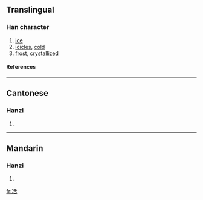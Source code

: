 ==Translingual==
===Han character===
{{Han char|rn=15|rad=冫|as=06|sn=8|four=|canj=戈一竹十口 (IMHJR)}}
# [[ice]]
# [[icicles]], [[cold]]
# [[frost]], [[crystallized]]
====References====
{{Han ref|kx=0132.080|hdz=10297.070|uh=34C9|ud=13513}}

----
==Cantonese==
===Hanzi===
{{yue-hanzi|jyut=|y=gwaat3, gwat3 kut3 wun6 wut6}}
# {{defn|Cantonese}}

----
==Mandarin==
===Hanzi===
{{cmn-hanzi|pin=[[huàn]] ([[huan4]]), [[huó]] ([[huo2]]), [[huò]] ([[huo4]])|wg=huan<sup>4</sup>, huo<sup>2</sup>, huo<sup>4</sup>}}
# {{defn|Mandarin}}

[[fr:㓉]]